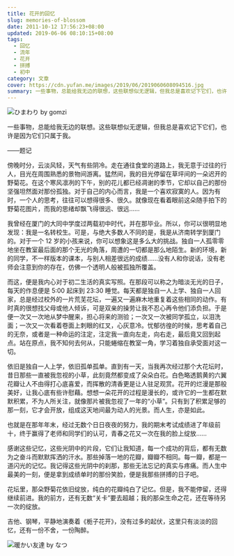```yaml
---
title: 花开的回忆
slug: memories-of-blossom
date: 2011-10-12 17:56:23+08:00
updated: 2019-06-06 08:10:15+08:00
tags:
  - 回忆
  - 流年
  - 花开
  - 拼搏
  - 初中
category: 文章
cover: https://cdn.yufan.me/images/2019/06/2019060608094516.jpg
summary: 一些事物，总能给我无边的联想，这些联想似无逻辑，但我总是喜欢记下它们，也许是因为它们只属于我。
---
```


![ひまわり by gomzi](https://cdn.yufan.me/images/2019/06/2019060608035798.jpg)

<MusicPlayer netease={1840344776} premium={true} />

一些事物，总能给我无边的联想。这些联想似无逻辑，但我总是喜欢记下它们，也许是因为它们只属于我。

——题记

傍晚时分，云淡风轻，天气有些阴冷。走在通往食堂的道路上，我无意于过往的行人，目光在周围熟悉的景物间游离。猛然间，我的目光停留在草坪间的一朵迟开的野菊花。在这个寒风凛冽的下午，别的花儿都已经凋谢的季节，它却以自己的那份坚强坦然面对那份孤独。对于自己的内心而言，我是一个喜欢寂寞的人。因为有时，一个人的思考，往往可以想得很多、很久。就像现在看着眼前这朵随手拍下的野菊花图片，而我的思绪却飘飞得很远、很远……

我曾经在厦门的大同中学度过两载初中时代，并在那毕业。所以，你可以很明显地发现：我是一名转校生。可是，与绝大多数人不同的是，我是从济南转学到厦门的。对于一个 12 岁的小孩来说，你可以想象这是多么大的挑战。独自一人孤零零地坐在教室最后面的那个无光的角落，周遭的一切都是那么地陌生。新的环境，新的同学，不一样版本的课本，与别人相差很远的成绩……没有人和你说话，没有老师会注意到你的存在，仿佛一个透明人般被孤独所覆盖。

而这，便是我内心对于初二生活的真实写照。在那段可以称之为暗淡无光的日子，每天的作息便是 5:00 起床到 23:30 睡觉。每天都是独自一人上学、独自一人回家，总是经过校外的一片荒芜花坛，一遍又一遍麻木地重复着这些相同的动作。有时真的很想找父母或他人倾诉，可是双亲的操劳让我不忍心再令他们添负担。于是便一次又一次地从梦中醒来，担心将来的测验；一次又一次被同学孤立，以泪洗面；一次又一次看着卷面上刺眼的红叉，心灰意冷。忧郁彷徨的时候，思考着自己的无奈，或者是一种命运的注定，注定我一直向左走，向右走，最后竟又回到起点。站在原点，我不知何去何从，只能蜷缩在教室一角，学习着独自承受面对这一切。

依旧是独自一人上学，依旧孤单孤单。直到有一天，当我再次经过那个大花坛时，昔日那些一直被我忽视的小草，此刻竟然都变成了朵朵白花。白色略透鹅黄的六翼花瓣让人不由得打心底喜爱，而挥散的清香更是让人驻足观赏。花开的烂漫是那般美好，让我心底有些许慰藉。想想一朵花开的过程是漫长的，或许它的一生都在默默积累，不为人所关注，就像那片被我忽视了一年的“小草”。只有到了积累足够的那一刻，它才会开放，组成这天地间最为动人的光景。而人生，亦是如此。

也就是在那年年末，经过无数个日日夜夜的努力，我的期末考试成绩进了年级前十，终于赢得了老师和同学们的认可，青春之花又一次在我的脸上绽放……

感谢这些记忆，这些光阴中的片段，它们让我知道，每一个成功的背后，都有无数为之奋斗而默默挥洒的汗水。那些掉落一地的花瓣，瓣瓣不相同。每一瓣，都是一道闪光的记忆。我记得这些光阴中的刹那，那些无法忘记的真实与疼痛。而人生中最美的一刻，便是拿到成绩单时的那份笑脸，便是我那些拼搏的日子吧。

花坛里，那朵野菊花依旧绽放，纯白的花瓣纯白了记忆。但是，我不能停留，还得继续前进。我的前方，还有无数“关卡”要去超越；我的那朵生命之花，还在等待另一次的绽放。

吉他、钢琴，平静地演奏着《栀子花开》，没有过多的起伏，这里只有淡淡的回忆，还有一份不舍，一份陶醉。

![暖かい友達 by なつ](https://cdn.yufan.me/images/2019/06/2019060608043422.jpg)

